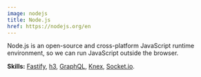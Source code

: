 ```yaml
---
image: nodejs
title: Node.js
href: https://nodejs.org/en
---
```


Node.js is an open-source and cross-platform JavaScript runtime environment, so we can run JavaScript outside the browser.

<!-- prettier-ignore-start -->
<span class="block mt-1">
  <strong class="font-medium">Skills:</strong>
  <a 
    class="link" 
    href="https://fastify.dev/"
    title="Fastify"
    aria-label="Fastify"
    target="_blank"
    rel="noreferrer"
  >Fastify</a>,
  <a 
    class="link" 
    href="https://github.com/unjs/h3"
    title="h3"
    aria-label="h3"
    target="_blank"
    rel="noreferrer"
  >h3</a>,
  <a 
    class="link" 
    href="https://graphql.org/"
    title="GraphQL"
    aria-label="GraphQL"
    target="_blank"
    rel="noreferrer"
  >GraphQL</a>,
  <a 
    class="link" 
    href="https://knexjs.org/"
    title="Knex"
    aria-label="Knex"
    target="_blank"
    rel="noreferrer"
  >Knex</a>,
  <a 
    class="link" 
    href="https://socket.io/"
    title="Socket.io"
    aria-label="Socket.io"
    target="_blank"
    rel="noreferrer"
  >Socket.io</a>.
</span>
<!-- prettier-ignore-end -->
